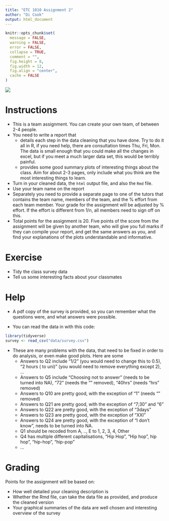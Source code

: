```yaml
---
title: "ETC 1010 Assignment 2"
author: "Di Cook"
output: html_document
---
```


```r
knitr::opts_chunk$set(
  message = FALSE,
  warning = FALSE,
  error = FALSE, 
  collapse = TRUE,
  comment = "",
  fig.height = 8,
  fig.width = 12,
  fig.align = "center",
  cache = FALSE
)
```

![](calvin-new.jpg)

# Instructions

- This is a team assignment. You can create your own team, of between 2-4 people. 
- You need to write a report that 
    - details each step in the data cleaning that you have done. Try to do it all in R, if you need help, there are consultation times Thu, Fri, Mon. The data is small enough that you could make all the changes in excel, but if you meet a much larger data set, this would be terribly painful. 
    - provides some good summary plots of interesting things about the class. Aim for about 2-3 pages, only include what you think are the most interesting things to learn.
- Turn in your cleaned data, the `html` output file, and also the `Rmd` file.
- Use your team name on the report
- Separately you need to provide a separate page to one of the tutors that contains the team name, members of the team, and the % effort from each team member. Your grade for the assignment will be adjusted by % effort. If the effort is different from 1/n, all members need to sign off on this.
- Total points for the assignment is 20. Five points of the score from the assignment will be given by another team, who will give you full marks if they can compile your report, and get the same answers as you, and find your explanations of the plots understandable and informative.

# Exercise

- Tidy the class survey data
- Tell us some interesting facts about your classmates

# Help

- A pdf copy of the survey is provided, so you can remember what the questions were, and what answers were possible. 

- You can read the data in with this code:

```r
library(tidyverse)
survey <- read_csv("data/survey.csv")
```

- These are many problems with the data, that need to be fixed in order to do analysis, or even make good plots. Here are some
    - Answers to Q2 include "1/2" (you would need to change this to 0.5), "2 hours ( to uni)" (you would need to remove everything except 2), ...
    - Answers to Q5 include "Choosing not to answer" (needs to be turned into NA), "72\n" (needs the "\n" removed), "40hrs" (needs "hrs" removed)
    - Answers to Q10 are pretty good, with the exception of "1\n" (needs "\n" removed)
    - Answers to Q21 are pretty good, with the exception of "7;30" and "6\n"
    - Answers to Q22 are pretty good, with the exception of "3days"
    - Answers to Q23 are pretty good, with the exception of "XXI"
    - Answers to Q24 are pretty good, with the exception of "I don't know", needs to be turned into NA.
    - Q1 should be recoded from A, .., E to 1, 2, 3, 4, Other
    - Q4 has multiple different capitalisations, "Hip Hop", "Hip hop", hip hop", "hip-hop", "hip-pop"
    - ...

# Grading

Points for the assignment will be based on:

- How well detailed your cleaning description is
- Whether the Rmd file, can take the data file as provided, and produce the cleaned version
- Your graphical summaries of the data are well chosen and interesting overview of the survey
